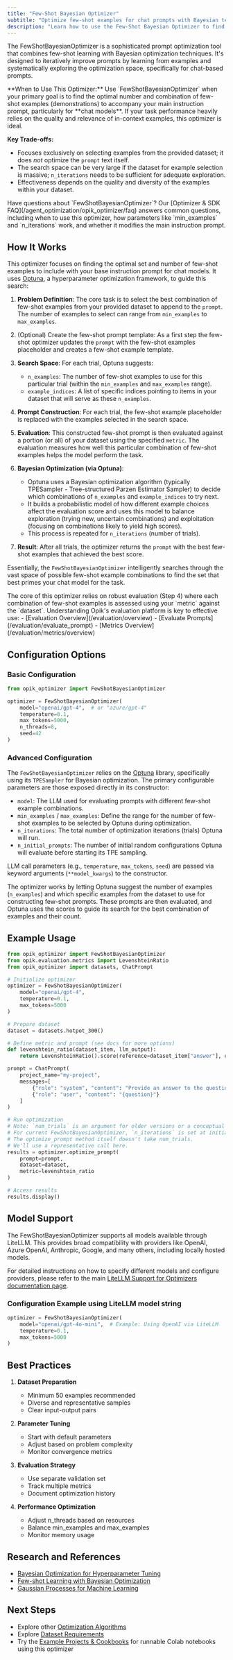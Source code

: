 ```yaml
---
title: "Few-Shot Bayesian Optimizer"
subtitle: "Optimize few-shot examples for chat prompts with Bayesian techniques."
description: "Learn how to use the Few-Shot Bayesian Optimizer to find optimal few-shot examples for your chat-based prompts using Bayesian optimization techniques."
---
```


The FewShotBayesianOptimizer is a sophisticated prompt optimization tool that combines few-shot learning with Bayesian optimization techniques. It's designed to iteratively improve prompts by learning from examples and systematically exploring the optimization space, specifically for chat-based prompts.

<Note>
  **When to Use This Optimizer:**
  Use `FewShotBayesianOptimizer` when your primary goal is to find the optimal number and combination of few-shot examples (demonstrations) to accompany your main instruction prompt, particularly for **chat models**. If your task performance heavily relies on the quality and relevance of in-context examples, this optimizer is ideal.

**Key Trade-offs:**

- Focuses exclusively on selecting examples from the provided dataset; it does _not_ optimize the `prompt` text itself.
- The search space can be very large if the dataset for example selection is massive; `n_iterations` needs to be sufficient for adequate exploration.
- Effectiveness depends on the quality and diversity of the examples within your dataset.

</Note>

<Info>
  Have questions about `FewShotBayesianOptimizer`? Our [Optimizer & SDK FAQ](/agent_optimization/opik_optimizer/faq)
  answers common questions, including when to use this optimizer, how parameters like `min_examples` and `n_iterations`
  work, and whether it modifies the main instruction prompt.
</Info>

## How It Works

This optimizer focuses on finding the optimal set and number of few-shot examples to include with
your base instruction prompt for chat models. It uses [Optuna](https://optuna.org/), a hyperparameter
optimization framework, to guide this search:

1.  **Problem Definition**: The core task is to select the best combination of few-shot examples
    from your provided dataset to append to the `prompt`.
    The number of examples to select can range from `min_examples` to `max_examples`.

2.  (Optional) Create the few-shot prompt template: As a first step the few-shot optimizer updates the
    `prompt` with the few-shot examples placeholder and creates a few-shot example template.

3.  **Search Space**: For each trial, Optuna suggests:

    - `n_examples`: The number of few-shot examples to use for this particular trial (within the `min_examples` and `max_examples` range).
    - `example_indices`: A list of specific indices pointing to items in your dataset that will serve as these `n_examples`.

4.  **Prompt Construction**: For each trial, the few-shot example placeholder is replaced with the
    examples selected in the search space.

5.  **Evaluation**: This constructed few-shot prompt is then evaluated against a portion (or all) of
    your dataset using the specified `metric`. The evaluation measures how well this particular
    combination of few-shot examples helps the model perform the task.

6.  **Bayesian Optimization (via Optuna)**:

    - Optuna uses a Bayesian optimization algorithm (typically TPESampler - Tree-structured Parzen
      Estimator Sampler) to decide which combinations of `n_examples` and `example_indices` to try
      next.
    - It builds a probabilistic model of how different example choices affect the evaluation score
      and uses this model to balance exploration (trying new, uncertain combinations) and exploitation
      (focusing on combinations likely to yield high scores).
    - This process is repeated for `n_iterations` (number of trials).

7.  **Result**: After all trials, the optimizer returns the `prompt` with the best few-shot examples
    that achieved the best score.

Essentially, the `FewShotBayesianOptimizer` intelligently searches through the vast space of
possible few-shot example combinations to find the set that best primes your chat model for the
task.

<Tip>
  The core of this optimizer relies on robust evaluation (Step 4) where each combination of few-shot examples is
  assessed using your `metric` against the `dataset`. Understanding Opik's evaluation platform is key to effective use:
  - [Evaluation Overview](/evaluation/overview) - [Evaluate Prompts](/evaluation/evaluate_prompt) - [Metrics
  Overview](/evaluation/metrics/overview)
</Tip>

## Configuration Options

### Basic Configuration

```python
from opik_optimizer import FewShotBayesianOptimizer

optimizer = FewShotBayesianOptimizer(
    model="openai/gpt-4",  # or "azure/gpt-4"
    temperature=0.1,
    max_tokens=5000,
    n_threads=8,
    seed=42
)
```

### Advanced Configuration

The `FewShotBayesianOptimizer` relies on the [Optuna](https://optuna.org/) library, specifically
using its `TPESampler` for Bayesian optimization. The primary configurable parameters are those
exposed directly in its constructor:

- `model`: The LLM used for evaluating prompts with different few-shot example combinations.
- `min_examples` / `max_examples`: Define the range for the number of few-shot examples to be
  selected by Optuna during optimization.
- `n_iterations`: The total number of optimization iterations (trials) Optuna will run.
- `n_initial_prompts`: The number of initial random configurations Optuna will evaluate before
  starting its TPE sampling.

LLM call parameters (e.g., `temperature`, `max_tokens`, `seed`) are passed via keyword arguments
(`**model_kwargs`) to the constructor.

The optimizer works by letting Optuna suggest the number of examples (`n_examples`) and which
specific examples from the dataset to use for constructing few-shot prompts. These prompts are
then evaluated, and Optuna uses the scores to guide its search for the best combination of
examples and their count.

## Example Usage

```python
from opik_optimizer import FewShotBayesianOptimizer
from opik.evaluation.metrics import LevenshteinRatio
from opik_optimizer import datasets, ChatPrompt

# Initialize optimizer
optimizer = FewShotBayesianOptimizer(
    model="openai/gpt-4",
    temperature=0.1,
    max_tokens=5000
)

# Prepare dataset
dataset = datasets.hotpot_300()

# Define metric and prompt (see docs for more options)
def levenshtein_ratio(dataset_item, llm_output):
    return LevenshteinRatio().score(reference=dataset_item["answer"], output=llm_output)

prompt = ChatPrompt(
    project_name="my-project",
    messages=[
        {"role": "system", "content": "Provide an answer to the question."},
        {"role": "user", "content": "{question}"}
    ]
)

# Run optimization
# Note: `num_trials` is an argument for older versions or a conceptual representation.
# For current FewShotBayesianOptimizer, `n_iterations` is set at initialization.
# The optimize_prompt method itself doesn't take num_trials.
# We'll use a representative call here.
results = optimizer.optimize_prompt(
    prompt=prompt,
    dataset=dataset,
    metric=levenshtein_ratio
)

# Access results
results.display()
```

## Model Support

The FewShotBayesianOptimizer supports all models available through LiteLLM. This provides broad
compatibility with providers like OpenAI, Azure OpenAI, Anthropic, Google, and many others,
including locally hosted models.

For detailed instructions on how to specify different models and configure providers, please refer
to the main [LiteLLM Support for Optimizers documentation page](/agent_optimization/opik_optimizer/litellm_support).

### Configuration Example using LiteLLM model string

```python
optimizer = FewShotBayesianOptimizer(
    model="openai/gpt-4o-mini",  # Example: Using OpenAI via LiteLLM
    temperature=0.1,
    max_tokens=5000
)
```

## Best Practices

1. **Dataset Preparation**

   - Minimum 50 examples recommended
   - Diverse and representative samples
   - Clear input-output pairs

2. **Parameter Tuning**

   - Start with default parameters
   - Adjust based on problem complexity
   - Monitor convergence metrics

3. **Evaluation Strategy**

   - Use separate validation set
   - Track multiple metrics
   - Document optimization history

4. **Performance Optimization**
   - Adjust n_threads based on resources
   - Balance min_examples and max_examples
   - Monitor memory usage

## Research and References

- [Bayesian Optimization for Hyperparameter Tuning](https://arxiv.org/abs/1206.2944)
- [Few-shot Learning with Bayesian Optimization](https://arxiv.org/abs/1904.04232)
- [Gaussian Processes for Machine Learning](https://gaussianprocess.org/gpml/)

## Next Steps

- Explore other [Optimization Algorithms](/agent_optimization/overview#optimization-algorithms)
- Explore [Dataset Requirements](/agent_optimization/opik_optimizer/datasets)
- Try the [Example Projects & Cookbooks](/agent_optimization/opik_optimizer/quickstart) for runnable Colab notebooks using this optimizer
